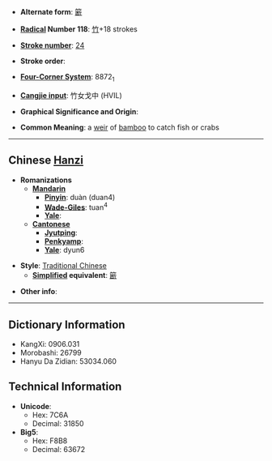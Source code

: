 * '''Alternate form''': [[簖]]

* '''[[Wiktionary:Chinese radical index| Radical]] Number 118''': [[Wiktionary:Chinese radical index 竹|竹]]+18 strokes

* '''[[Wiktionary:Chinese total strokes index|Stroke number]]''': [[Wiktionary:Chinese total strokes index 24|24]]

* '''Stroke order''': 

* '''[[Wiktionary:Chinese four corner index|Four-Corner System]]''': 8872<sub>1</sub>

* '''[[Wiktionary:Chinese Cangjie index|Cangjie input]]''': 竹女戈中 (HVIL)

* '''Graphical Significance and Origin''': 

* '''Common Meaning''': a [[weir]] of [[bamboo]] to catch fish or crabs

----

== Chinese [[Hanzi]] ==

* '''Romanizations'''
** '''[[Mandarin]]'''
*** '''[[Pinyin]]''': duàn (duan4)
*** '''[[Wade-Giles]]''': tuan<sup>4</sup>
*** '''[[Yale]]''': 
** '''[[Cantonese]]'''
*** '''[[Jyutping]]''':
*** '''[[Penkyamp]]''': 
*** '''[[Yale]]''': dyun6

* '''Style''': [[Traditional Chinese]] 
** '''[[Simplified Chinese|Simplified]] equivalent''': [[簖]]

* '''Other info''': 

----

== Dictionary Information ==

* KangXi: 0906.031
* Morobashi: 26799
* Hanyu Da Zidian: 53034.060

== Technical Information ==

* '''Unicode''':
** Hex: 7C6A
** Decimal: 31850
* '''Big5''':
** Hex: F8B8
** Decimal: 63672